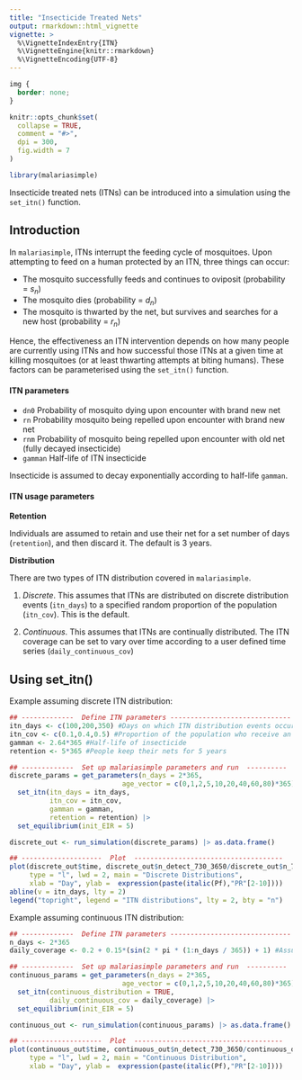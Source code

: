 ```yaml
---
title: "Insecticide Treated Nets"
output: rmarkdown::html_vignette
vignette: >
  %\VignetteIndexEntry{ITN}
  %\VignetteEngine{knitr::rmarkdown}
  %\VignetteEncoding{UTF-8}
---
```


```css
img {
  border: none;
}
```

```r
knitr::opts_chunk$set(
  collapse = TRUE,
  comment = "#>",
  dpi = 300,
  fig.width = 7
)
```

```r
library(malariasimple)
```

Insecticide treated nets (ITNs) can be introduced into a simulation using the `set_itn()` function. 

## Introduction
In `malariasimple`, ITNs interrupt the feeding cycle of mosquitoes. Upon attempting to feed on a human protected by an ITN, three things can occur:

- The mosquito successfully feeds and continues to oviposit (probability = $s_{n}$)
- The mosquito dies (probability = $d_{n}$)
- The mosquito is thwarted by the net, but survives and searches for a new host (probability = $r_{n}$)

Hence, the effectiveness an ITN intervention depends on how many people are currently using ITNs and how successful those ITNs at a given time at killing mosquitoes (or at least thwarting attempts at biting humans). These factors can be parameterised using the `set_itn()` function.

#### ITN parameters
- `dn0` Probability of mosquito dying upon encounter with brand new net
- `rn` Probability mosquito being repelled upon encounter with brand new net
- `rnm` Probability of mosquito being repelled upon encounter with old net (fully decayed insecticide)
- `gamman` Half-life of ITN insecticide

Insecticide is assumed to decay exponentially according to half-life `gamman`.

#### ITN usage parameters
**Retention**

Individuals are assumed to retain and use their net for a set number of days (`retention`), and then discard it. The default is 3 years.

**Distribution**

There are two types of ITN distribution covered in `malariasimple`. 

1. *Discrete*. This assumes that ITNs are distributed on discrete distribution events (`itn_days`) to a specified random proportion of the population (`itn_cov`). This is the default. 

2. *Continuous*. This assumes that ITNs are continually distributed. The ITN coverage can be set to vary over time according to a user defined time series (`daily_continuous_cov`)


## Using set_itn()
Example assuming discrete ITN  distribution:
```r
## -------------  Define ITN parameters ------------------------------
itn_days <- c(100,200,350) #Days on which ITN distribution events occur
itn_cov <- c(0.1,0.4,0.5) #Proportion of the population who receive an ITN on each distribution event
gamman <- 2.64*365 #Half-life of insecticide 
retention <- 5*365 #People keep their nets for 5 years

## -------------  Set up malariasimple parameters and run  ----------
discrete_params = get_parameters(n_days = 2*365,
                            age_vector = c(0,1,2,5,10,20,40,60,80)*365) |>
  set_itn(itn_days = itn_days,
          itn_cov = itn_cov,
          gamman = gamman,
          retention = retention) |>
  set_equilibrium(init_EIR = 5)

discrete_out <- run_simulation(discrete_params) |> as.data.frame()

## --------------------  Plot  -------------------------------------
plot(discrete_out$time, discrete_out$n_detect_730_3650/discrete_out$n_730_3650,
     type = "l", lwd = 2, main = "Discrete Distributions",
     xlab = "Day", ylab =  expression(paste(italic(Pf),"PR"[2-10])))
abline(v = itn_days, lty = 2)
legend("topright", legend = "ITN distributions", lty = 2, bty = "n")
```
Example assuming continuous ITN  distribution:
```r
## -------------  Define ITN parameters ------------------------------
n_days <- 2*365
daily_coverage <- 0.2 + 0.15*(sin(2 * pi * (1:n_days / 365)) + 1) #Assume seasonally varying coverage

## -------------  Set up malariasimple parameters and run  ----------
continuous_params = get_parameters(n_days = 2*365,
                            age_vector = c(0,1,2,5,10,20,40,60,80)*365) |>
  set_itn(continuous_distribution = TRUE,
          daily_continuous_cov = daily_coverage) |>
  set_equilibrium(init_EIR = 5)

continuous_out <- run_simulation(continuous_params) |> as.data.frame()

## --------------------  Plot  -------------------------------------
plot(continuous_out$time, continuous_out$n_detect_730_3650/continuous_out$n_730_3650,
     type = "l", lwd = 2, main = "Continuous Distribution",
     xlab = "Day", ylab =  expression(paste(italic(Pf),"PR"[2-10])))

```
